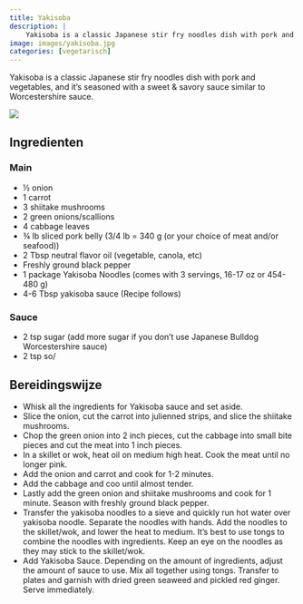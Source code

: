 ```yaml
---
title: Yakisoba
description: |
    Yakisoba is a classic Japanese stir fry noodles dish with pork and vegetables, and it's seasoned with a sweet & savory sauce similar to Worcestershire sauce.
image: images/yakisoba.jpg
categories: [vegetarisch]
---
```


:::{.grid}
:::{.g-col-8}
Yakisoba is a classic Japanese stir fry noodles dish with pork and vegetables, and it's seasoned with a sweet & savory sauce similar to Worcestershire sauce.

:::
:::{.g-col-4}
![]( images/yakisoba.jpg)
:::
:::

## Ingredienten

### Main
- ½ onion
- 1 carrot
- 3 shiitake mushrooms
- 2 green onions/scallions
- 4 cabbage leaves
- ¾ lb sliced pork belly (3/4 lb = 340 g (or your choice of meat and/or seafood))
- 2 Tbsp neutral flavor oil (vegetable, canola, etc)
- Freshly ground black pepper
- 1 package Yakisoba Noodles (comes with 3 servings, 16-17 oz or 454-480 g)
- 4-6 Tbsp yakisoba sauce (Recipe follows)
  
### Sauce
- 2 tsp sugar (add more sugar if you don't use Japanese Bulldog Worcestershire sauce)
- 2 tsp so/
 
## Bereidingswijze

- Whisk all the ingredients for Yakisoba sauce and set aside.
- Slice the onion, cut the carrot into julienned strips, and slice the shiitake mushrooms.
- Chop the green onion into 2 inch pieces, cut the cabbage into small bite pieces and cut the meat into 1 inch pieces.
- In a skillet or wok, heat oil on medium high heat. Cook the meat until no longer pink.
- Add the onion and carrot and cook for 1-2 minutes.
- Add the cabbage and coo until almost tender.
- Lastly add the green onion and shiitake mushrooms and cook for 1 minute. Season with freshly ground black pepper.
- Transfer the yakisoba noodles to a sieve and quickly run hot water over yakisoba noodle. Separate the noodles with hands. Add the noodles to the skillet/wok, and lower the heat to medium. It’s best to use tongs to combine the noodles with ingredients. Keep an eye on the noodles as they may stick to the skillet/wok.
- Add Yakisoba Sauce. Depending on the amount of ingredients, adjust the amount of sauce to use. Mix all together using tongs. Transfer to plates and garnish with dried green seaweed and pickled red ginger. Serve immediately.